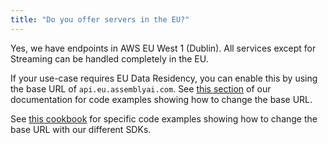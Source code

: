 ```yaml
---
title: "Do you offer servers in the EU?"
---
```


Yes, we have endpoints in AWS EU West 1 (Dublin). All services except for Streaming can be handled completely in the EU.

If your use-case requires EU Data Residency, you can enable this by using the base URL of `api.eu.assemblyai.com`. See [this section](/docs/speech-to-text/pre-recorded-audio/select-the-region) of our documentation for code examples showing how to change the base URL.

See [this cookbook](/docs/guides/how_to_use_the_eu_endpoint) for specific code examples showing how to change the base URL with our different SDKs.
